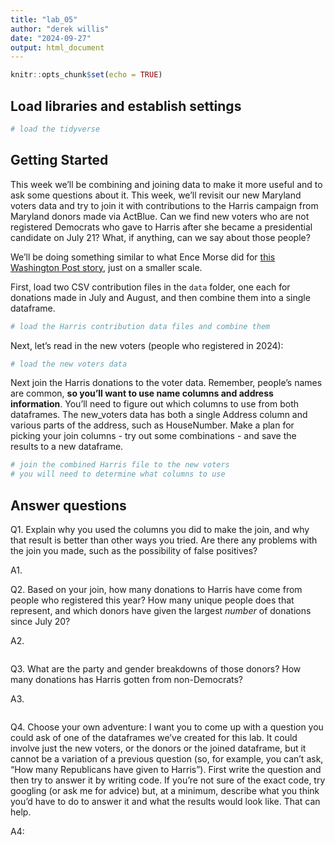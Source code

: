 ```yaml
---
title: "lab_05"
author: "derek willis"
date: "2024-09-27"
output: html_document
---
```


```r
knitr::opts_chunk$set(echo = TRUE)
```

## Load libraries and establish settings

```r
# load the tidyverse
```

## Getting Started

This week we'll be combining and joining data to make it more useful and to ask some questions about it. This week, we'll revisit our new Maryland voters data and try to join it with contributions to the Harris campaign from Maryland donors made via ActBlue. Can we find new voters who are not registered Democrats who gave to Harris after she became a presidential candidate on July 21? What, if anything, can we say about those people?

We'll be doing something similar to what Ence Morse did for [this Washington Post story](https://www.washingtonpost.com/politics/2024/09/24/kamala-harris-younger-donors/?pwapi_token=eyJ0eXAiOiJKV1QiLCJhbGciOiJIUzI1NiJ9.eyJyZWFzb24iOiJnaWZ0IiwibmJmIjoxNzI3MzIzMjAwLCJpc3MiOiJzdWJzY3JpcHRpb25zIiwiZXhwIjoxNzI4NzA1NTk5LCJpYXQiOjE3MjczMjMyMDAsImp0aSI6ImIwYWMxNTk4LWMwMDgtNDE5Ny04MjAyLWVmMWNjZWFmYWZiMiIsInVybCI6Imh0dHBzOi8vd3d3Lndhc2hpbmd0b25wb3N0LmNvbS9wb2xpdGljcy8yMDI0LzA5LzI0L2thbWFsYS1oYXJyaXMteW91bmdlci1kb25vcnMvIn0.3-s0tBkMV7Y9DD21CBsKMlaliGlOKT2egCO-UFT735Y), just on a smaller scale.

First, load two CSV contribution files in the `data` folder, one each for donations made in July and August, and then combine them into a single dataframe.

```r
# load the Harris contribution data files and combine them
```

Next, let's read in the new voters (people who registered in 2024):

```r
# load the new voters data
```

Next join the Harris donations to the voter data. Remember, people's names are common, __so you'll want to use name columns and address information__. You'll need to figure out which columns to use from both dataframes. The new_voters data has both a single Address column and various parts of the address, such as HouseNumber. Make a plan for picking your join columns - try out some combinations - and save the results to a new dataframe.

```r
# join the combined Harris file to the new voters
# you will need to determine what columns to use

```

## Answer questions

Q1. Explain why you used the columns you did to make the join, and why that result is better than other ways you tried. Are there any problems with the join you made, such as the possibility of false positives?

A1. 

Q2. Based on your join, how many donations to Harris have come from people who registered this year? How many unique people does that represent, and which donors have given the largest _number_ of donations since July 20? 

A2. 

```r
```

Q3. What are the party and gender breakdowns of those donors? How many donations has Harris gotten from non-Democrats?

A3. 

```r

```

Q4. Choose your own adventure: I want you to come up with a question you could ask of one of the dataframes we've created for this lab. It could involve just the new voters, or the donors or the joined dataframe, but it cannot be a variation of a previous question (so, for example, you can't ask, "How many Republicans have given to Harris"). First write the question and then try to answer it by writing code. If you're not sure of the exact code, try googling (or ask me for advice) but, at a minimum, describe what you think you'd have to do to answer it and what the results would look like. That can help.

A4:

```r

```
